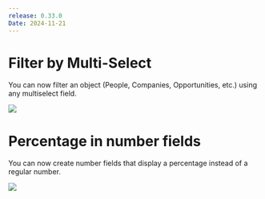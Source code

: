 ```yaml
---
release: 0.33.0
Date: 2024-11-21
---
```


# Filter by Multi-Select

You can now filter an object (People, Companies, Opportunities, etc.) using any multiselect field.

![](/images/releases/0.33/0.33-multiselect-filter.png)

# Percentage in number fields 

You can now create number fields that display a percentage instead of a regular number.

![](/images/releases/0.33/0.33-percentage-number.png)